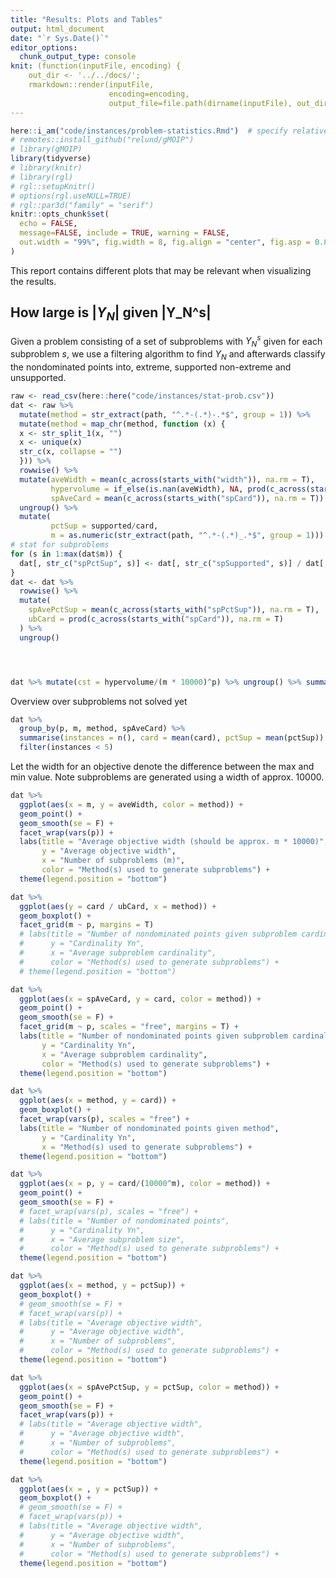 ```yaml
---
title: "Results: Plots and Tables"
output: html_document
date: "`r Sys.Date()`"
editor_options: 
  chunk_output_type: console
knit: (function(inputFile, encoding) { 
    out_dir <- '../../docs/';
    rmarkdown::render(inputFile,
                      encoding=encoding, 
                      output_file=file.path(dirname(inputFile), out_dir, 'problem-statistics.html')) })
---
```


```r
here::i_am("code/instances/problem-statistics.Rmd")  # specify relative path given project
# remotes::install_github("relund/gMOIP")
# library(gMOIP)
library(tidyverse)
# library(knitr)
# library(rgl)
# rgl::setupKnitr()
# options(rgl.useNULL=TRUE)
# rgl::par3d("family" = "serif")
knitr::opts_chunk$set(
  echo = FALSE,
  message=FALSE, include = TRUE, warning = FALSE,
  out.width = "99%", fig.width = 8, fig.align = "center", fig.asp = 0.8
)
```

This report contains different plots that may be relevant when visualizing the results.

## How large is $|Y_N|$ given |Y_N^s|

Given a problem consisting of a set of subproblems with $Y_N^s$ given for each subproblem $s$, we use a filtering algorithm to find $Y_N$ and afterwards classify the nondominated points into, extreme, supported non-extreme and unsupported.




```r
raw <- read_csv(here::here("code/instances/stat-prob.csv"))
dat <- raw %>% 
  mutate(method = str_extract(path, "^.*-(.*)-.*$", group = 1)) %>% 
  mutate(method = map_chr(method, function (x) {
  x <- str_split_1(x, "")
  x <- unique(x)
  str_c(x, collapse = "")
  })) %>% 
  rowwise() %>% 
  mutate(aveWidth = mean(c_across(starts_with("width")), na.rm = T),
         hypervolume = if_else(is.nan(aveWidth), NA, prod(c_across(starts_with("width")), na.rm = T)),
         spAveCard = mean(c_across(starts_with("spCard")), na.rm = T)) %>% 
  ungroup() %>% 
  mutate(
         pctSup = supported/card,
         m = as.numeric(str_extract(path, "^.*-(.*)_.*$", group = 1))) 
# stat for subproblems
for (s in 1:max(dat$m)) {
  dat[, str_c("spPctSup", s)] <- dat[, str_c("spSupported", s)] / dat[, str_c("spCard", s)]
} 
dat <- dat %>% 
  rowwise() %>% 
  mutate(
    spAvePctSup = mean(c_across(starts_with("spPctSup")), na.rm = T),
    ubCard = prod(c_across(starts_with("spCard")), na.rm = T)
  ) %>% 
  ungroup()




dat %>% mutate(cst = hypervolume/(m * 10000)^p) %>% ungroup() %>% summarise(val = mean(cst, na.rm = T))
```


Overview over subproblems not solved yet

```r
dat %>% 
  group_by(p, m, method, spAveCard) %>% 
  summarise(instances = n(), card = mean(card), pctSup = mean(pctSup)) %>% 
  filter(instances < 5)
```


Let the width for an objective denote the difference between the max and min value. Note subproblems are generated using a width of approx. 10000.   

```r
dat %>% 
  ggplot(aes(x = m, y = aveWidth, color = method)) +
  geom_point() + 
  geom_smooth(se = F) +
  facet_wrap(vars(p)) +
  labs(title = "Average objective width (should be approx. m * 10000)",
       y = "Average objective width",
       x = "Number of subproblems (m)",
       color = "Method(s) used to generate subproblems") +
  theme(legend.position = "bottom")
```

```r
dat %>% 
  ggplot(aes(y = card / ubCard, x = method)) +
  geom_boxplot() +
  facet_grid(m ~ p, margins = T) 
  # labs(title = "Number of nondominated points given subproblem cardinality",
  #      y = "Cardinality Yn",
  #      x = "Average subproblem cardinality",
  #      color = "Method(s) used to generate subproblems") +
  # theme(legend.position = "bottom")

```

```r
dat %>% 
  ggplot(aes(x = spAveCard, y = card, color = method)) +
  geom_point() + 
  geom_smooth(se = F) +
  facet_grid(m ~ p, scales = "free", margins = T) + 
  labs(title = "Number of nondominated points given subproblem cardinality",
       y = "Cardinality Yn",
       x = "Average subproblem cardinality",
       color = "Method(s) used to generate subproblems") +
  theme(legend.position = "bottom")

```

```r
dat %>% 
  ggplot(aes(x = method, y = card)) +
  geom_boxplot() + 
  facet_wrap(vars(p), scales = "free") + 
  labs(title = "Number of nondominated points given method",
       y = "Cardinality Yn",
       x = "Method(s) used to generate subproblems") +
  theme(legend.position = "bottom")
```


```r
dat %>% 
  ggplot(aes(x = p, y = card/(10000^m), color = method)) +
  geom_point() + 
  geom_smooth(se = F) +
  # facet_wrap(vars(p), scales = "free") + 
  # labs(title = "Number of nondominated points",
  #      y = "Cardinality Yn",
  #      x = "Average subproblem size",
  #      color = "Method(s) used to generate subproblems") +
  theme(legend.position = "bottom")
```

```r
dat %>% 
  ggplot(aes(x = method, y = pctSup)) +
  geom_boxplot() + 
  # geom_smooth(se = F) +
  # facet_wrap(vars(p)) +
  # labs(title = "Average objective width",
  #      y = "Average objective width",
  #      x = "Number of subproblems",
  #      color = "Method(s) used to generate subproblems") +
  theme(legend.position = "bottom")
```

```r
dat %>% 
  ggplot(aes(x = spAvePctSup, y = pctSup, color = method)) +
  geom_point() + 
  geom_smooth(se = F) +
  facet_wrap(vars(p)) +
  # labs(title = "Average objective width",
  #      y = "Average objective width",
  #      x = "Number of subproblems",
  #      color = "Method(s) used to generate subproblems") +
  theme(legend.position = "bottom")
```


```r
dat %>% 
  ggplot(aes(x = , y = pctSup)) +
  geom_boxplot() + 
  # geom_smooth(se = F) +
  # facet_wrap(vars(p)) +
  # labs(title = "Average objective width",
  #      y = "Average objective width",
  #      x = "Number of subproblems",
  #      color = "Method(s) used to generate subproblems") +
  theme(legend.position = "bottom")
```
